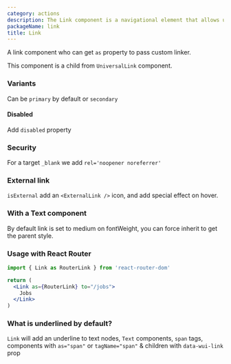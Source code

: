 ```yaml
---
category: actions
description: The Link component is a navigational element that allows users to navigate to different pages or resources within or outside the application. It is typically styled as clickable text or an icon and can include attributes for accessibility and behavior customization. This component is essential for creating an intuitive and interconnected user experience.
packageName: link
title: Link
---
```


A link component who can get `as` property to pass custom linker.

This component is a child from `UniversalLink` component.

### Variants

Can be `primary` by default or `secondary`

<div data-playground="variants.tsx" data-component="Link"></div>

#### Disabled

Add `disabled` property

<div data-playground="disabled.tsx" data-component="Link"></div>

### Security

For a target `_blank` we add `rel='noopener noreferrer'`

<div data-playground="security.tsx" data-component="Link"></div>

### External link

`isExternal` add an `<ExternalLink />` icon, and add special effect on hover.

<div data-playground="external.tsx" data-component="Link"></div>

### With a Text component

By default link is set to medium on fontWeight, you can force inherit to get the parent style.

<div data-playground="text-component.tsx" data-component="Link"></div>

### Usage with React Router

```jsx
import { Link as RouterLink } from 'react-router-dom'

return (
  <Link as={RouterLink} to="/jobs">
    Jobs
  </Link>
)
```

### What is underlined by default?

`Link` will add an underline to text nodes, `Text` components, `span` tags, components with `as="span"` or `tagName="span"` & children with `data-wui-link` prop

<div data-playground="underline.tsx" data-component="Link"></div>
